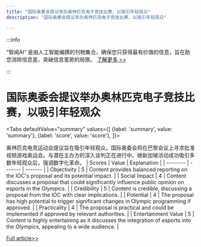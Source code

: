 ```yaml
---
title: "国际奥委会提议举办奥林匹克电子竞技比赛，以吸引年轻观众"
description: "国际奥委会提议举办奥林匹克电子竞技比赛，以吸引年轻观众"

---
```



:::info

“智闻AI“ 是由人工智能编撰的刊物集合，确保您只获得最有价值的信息，旨在助您消除信息差，突破信息茧房的局限。  [了解更多 >>](/)

:::

# 国际奥委会提议举办奥林匹克电子竞技比赛，以吸引年轻观众


<Tabs
	defaultValue="summary"
	values={[
	{label: 'summary', value: 'summary'},
	{label: 'score', value: 'score'},
]}>
<TabItem value="summary">


奥林匹克电竞运动会提议旨在吸引年轻观众。国际奥委会将在巴黎会议上寻求批准视频游戏奥运会。与潜在主办方的深入谈判正在进行中。继新加坡活动成功吸引多数年轻观众后，强调数字化革命。
</TabItem>
<TabItem value="score">
	| Scores     | Value   | Explanation |
	| -------- | ------- | ------- |
	| Objectivity  | 5    | Content provides balanced reporting on the IOC's proposal and its potential impact.    |
	| Social Impact | 4     | Content discusses a proposal that could significantly influence public opinion on esports in the Olympics.    |
	| Credibility    | 5    | Content is credible, discussing a proposal from the IOC with clear implications.    |
	| Potential    | 4    | The proposal has high potential to trigger significant changes in Olympic programming if approved.    |
	| Practicality    | 4    | The proposal is practical and could be implemented if approved by relevant authorities.    |
	| Entertainment Value    | 5    | Content is highly entertaining as it discusses the integration of esports into the Olympics, appealing to a wide audience.    |
</TabItem>
</Tabs>

[Full article>>](https://apnews.com/article/ioc-esports-olympics-video-games-8946bb61a4ba9fb9e20c4d0db05879cd)
